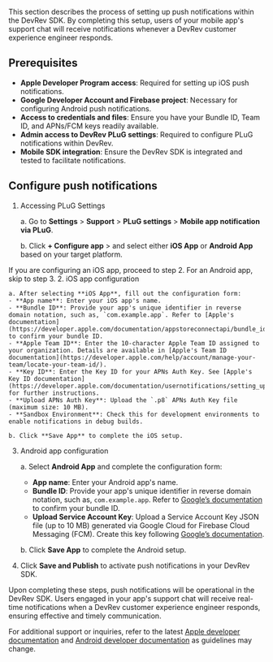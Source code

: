 This section describes the process of setting up push notifications within the DevRev SDK. By completing this setup, users of your mobile app's support chat will receive notifications whenever a DevRev customer experience engineer responds.

## Prerequisites

- **Apple Developer Program access**: Required for setting up iOS push notifications.
- **Google Developer Account and Firebase project**: Necessary for configuring Android push notifications.
- **Access to credentials and files**: Ensure you have your Bundle ID, Team ID, and APNs/FCM keys readily available.
- **Admin access to DevRev PLuG settings**: Required to configure PLuG notifications within DevRev.
- **Mobile SDK integration**: Ensure the DevRev SDK is integrated and tested to facilitate notifications.

## Configure push notifications

1. Accessing PLuG Settings

    a. Go to **Settings** > **Support** > **PLuG settings** > **Mobile app notification via PLuG**.

    b. Click **+ Configure app** > and select either **iOS App** or **Android App** based on your target platform.

<Callout intent="note">
If you are configuring an iOS app, proceed to step 2. For an Android app, skip to step 3.
</Callout>
2.  iOS app configuration

    a. After selecting **iOS App**, fill out the configuration form:
    - **App name**: Enter your iOS app's name.
    - **Bundle ID**: Provide your app's unique identifier in reverse domain notation, such as, `com.example.app`. Refer to [Apple's documentation](https://developer.apple.com/documentation/appstoreconnectapi/bundle_ids) to confirm your bundle ID.
    - **Apple Team ID**: Enter the 10-character Apple Team ID assigned to your organization. Details are available in [Apple's Team ID documentation](https://developer.apple.com/help/account/manage-your-team/locate-your-team-id/).
    - **Key ID**: Enter the Key ID for your APNs Auth Key. See [Apple's Key ID documentation](https://developer.apple.com/documentation/usernotifications/setting_up_a_remote_notification_server/sending_notification_requests_to_apns) for further instructions.
    - **Upload APNs Auth Key**: Upload the `.p8` APNs Auth Key file (maximum size: 10 MB).
    - **Sandbox Environment**: Check this for development environments to enable notifications in debug builds.

    b. Click **Save App** to complete the iOS setup.

3. Android app configuration

    a. Select **Android App** and complete the configuration form:
    - **App name**: Enter your Android app's name.
    - **Bundle ID**: Provide your app's unique identifier in reverse domain notation, such as, `com.example.app`. Refer to [Google’s documentation](https://developer.android.com/studio/build/application-id) to confirm your bundle ID.
    - **Upload Service Account Key**: Upload a Service Account Key JSON file (up to 10 MB) generated via Google Cloud for Firebase Cloud Messaging (FCM). Create this key following [Google’s documentation](https://firebase.google.com/docs/).

    b. Click **Save App** to complete the Android setup.

4. Click **Save and Publish** to activate push notifications in your DevRev SDK.

Upon completing these steps, push notifications will be operational in the DevRev SDK. Users engaged in your app's support chat will receive real-time notifications when a DevRev customer experience engineer responds, ensuring effective and timely communication.

For additional support or inquiries, refer to the latest [Apple developer documentation](https://developer.apple.com/) and [Android developer documentation](https://developer.android.com/) as guidelines may change.
